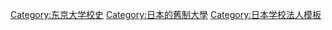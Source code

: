 {{Navbox
|name = 東京大學源流與前身諸機關
|title = [[東京大學]]源流與前身諸機関
|state = <includeonly>collapsed</includeonly>
|basestyle = background:#fdd;
|group1 = 江戶時代・幕末維新期
|list1 = 【洋學】[[天文方]]⇒[[蠻書和解御用]]⇒[[蕃書調所]]⇒[[開成所]]⇒[[開成學校]]⇒[[大學校 (1869年)|大學南校]]⇒[[開成學校|東京開成學校]]⇒（1877年設置）[[東京大學大學院法學政治學研究科及法學部|法科大學]]・[[東京大學大學院理學系研究科・理學部|理科大學]]・[[東京大學大學院人文社會系研究科・文學部|文科大學]]<br />【西洋醫學】[[種痘所]]⇒（幕府移管）西洋醫學所⇒[[醫學所]]⇒軍陣病院⇒[[東京醫學校|醫學校]]⇒大病院⇒醫學校兼病院⇒[[大学學 (1869年)|大學東校]]⇒[[東京醫學校]]⇒（1877年設置）[[東京大學大學院醫學系研究科・醫學部|醫科大學]]<br />【漢學】[[昌平坂學問所]]（昌平黌）⇒[[昌平坂學問所|昌平學校]]⇒[[大学校 (1869年)|大學校]]⇒[[大學校 (1869年)|大學本校]]⇒（1870年結束、翌年廢止）<br/>【外國語】[[開成學校]]等⇒（1873年設立）[[東京外國語学校 (舊制)|東京外國語學校]]（舊外語）⇒（1874年分離設立）[[外國語學校 (明治初期)#東京英語學校|東京英語學校]]⇒（1877年設置）[[東京大學 (1877-1886)|大學預備門]]<br/>【法学】司法省明法寮⇒[[法學校|法學校正則科]]（司法省法學校）<br/>【工學】工部省工學寮⇒工學校⇒[[工部大學校]]<br/>【農學】内務省農事修學場
|group2 = [[東京大學 (1877-1886)|舊「東京大學」期]]<br/>（1877年 - 1886年）
|list2 = （1877年設置）'''東京大學法科大學・理科大學・文科大學・醫科大學'''<br />【教養課程】[[東京大學 (1877-1886)|大學預備門]]⇒（1897年獨立）[[高等中學校|第一高等中學校]]<br/>【法學】[[法學校|法學校正則科]]（司法省法學校）⇒（1884年文部省移管）[[法學校|東京法學校]]⇒（1885年合併）[[東京大學大學院法學政治學研究科及法學部|法科大學]]<br/>【工學】[[工部大學校]]⇒（1885年文部省移管、同年設置東京大學工藝學部合併）[[東京大學大學院工學系研究科・工學部|工科大學]]<br/>【農學】内務省農事修學場⇒農學校⇒（農商務省移管）農學校⇒[[駒場農學校]]<br/>【林學】内務省樹木試驗場⇒（農商務省移管）樹木試驗場⇒[[東京山林學校]]
|group3 = [[東京大學|「帝國大學」期]]<br/>（1886年 - 1897年）
|list3 = （1886年設置）'''帝國大學法科大學・理科大學・文科大學・醫科大學・工科大學'''<br/>【農學・林學】[[駒場農學校]]・[[東京山林學校]]⇒[[東京農林學校]]⇒（1890年設置）[[東京大學大學院農學生命科學研究科・農學部|農科大學]]<br/>【教養課程】[[高等中學校|第一高等中學校]]⇒（1894年改稱）[[第一高等學校 (舊制)|第一高等學校]]
|group4 =[[東京大學|「東京帝國大學」期]]<br/>（1897年 - 1947年）
|list4 = （1897年設置）'''東京帝國大學法科大學・理科大學・文科大學・醫科大學・工科大學・農科大學'''<br />【經濟學】法科大學經濟學科・商業學科⇒（1919年新設）[[東京大學大學院經濟學研究科・經濟學部|經濟學部]]<br/>（1919年設置）'''東京帝國大學法學部・醫學部・工學部・文學部・理學部・農學部・經濟學部'''<br/>【教養課程】（1921年設立）[[東京高等學校 (舊制)|東京高等學校]]<br/>【農學】[[東京帝國大學農學部實科|農學部實科]]⇒（1935年獨立）[[東京高等農林學校]]⇒（1949年設立）[[東京農工大學]]<br/>【工學】（1942年新設）[[第二工學部#東京大學第二工學部|第二工學部]]（後來工學部為第一工學部改稱）
|group5 =[[東京大學|舊制「東京大學」期]]<br/>（1947年 - 1949年）
|list5 = （1947年改稱）'''東京大學法學部・醫學部・文學部・理學部・農學部・經濟學部・第一工學部・第二工學部'''<br/>【工學】第一工學部⇒（1949年改稱）[[東京大学大學院工學系研究科・工學部|工學部]]<br/>【工學】[[第二工學部#東京大學第二學工學部|第二工學部]]⇒（1949年學部廢止）[[東京大學生産技術研究所]]<br/>【教養課程】[[第一高等學校 (舊制)|第一高等學校]]・[[東京高等學校 (舊制)|東京高等校]]⇒（1949年新設）[[東京大學大學院總合文化研究科・教養學部|教養學部]]<br/>【教育學】文學部教育學科⇒（1949年新設）[[東京大學大學院教育學研究科・教育學部|教育學部]]
|group6 = [[東京大學|新制「東京大學」]]期<br/>（1949年 - ）
|list6 = （1949年設置）'''東京大學法學部・醫學部・工學部・文學部・理學部・農學部・經濟學部・教養學部・教育學部'''<br/>【藥學】醫學部藥學科⇒（1958年新設）[[東京大學大學院藥學系研究科・藥學部|藥學部]]
|group7 = 2010年現在學部
|list7 = [[東京大學大學院法學政治學研究科及法學部|法學部]] &#124; [[東京大學大學院醫學系研究科・醫學部|醫學部]] &#124; [[東京大學大學院工學系研究科・工學部|工學部]] &#124; [[東京大學大學院人文社會系研究科・文學部|文學部]] &#124; [[東京大學大學院理學系研究科・理學部|理學部]] &#124; [[東京大學大學院農學生命科學研究科・農學部|農學部]] &#124; [[東京大學大學院經濟學研究科・經濟學部|經濟學部]] &#124; [[東京大學大學院總合文化研究科・教養學部|教養學部]] &#124; [[東京大學大學院教育學研究科・教育學部|教育學部]] &#124; [[東京大學大學院藥學系研究科・藥學部|藥學部]]
|below = 關聯項目：[[template:東京大學|東京大學模板]] - [[template:東京大學總長|東京大學歴代總長]]
}}
<noinclude> 
[[Category:东京大学校史]]
[[Category:日本的舊制大學]]
[[Category:日本学校法人模板]]
</noinclude>